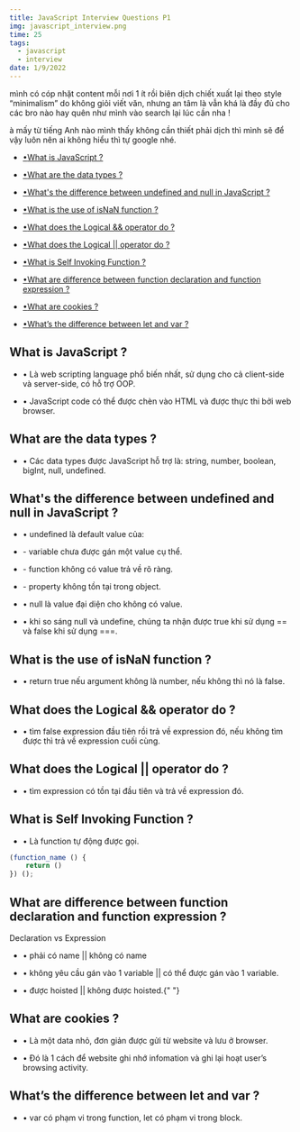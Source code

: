 ```yaml
---
title: JavaScript Interview Questions P1
img: javascript_interview.png
time: 25
tags:
  - javascript
  - interview
date: 1/9/2022
---
```


mình có cóp nhặt content mỗi nơi 1 ít rồi biên dịch chiết xuất lại theo style “minimalism” do không giỏi viết văn, nhưng an tâm là vẫn khá là đầy đủ cho các bro nào hay quên như mình vào search lại lúc cần nha !

à mấy từ tiếng Anh nào mình thấy không cần thiết phải dịch thì mình sẽ để vậy luôn nên ai không hiểu thì tự google nhé.

- [<span>•</span>What is JavaScript ?](#what-is-javascript-)

- [<span>•</span>What are the data types ?](#what-are-the-data-types-)

- [<span>•</span>What's the difference between undefined and null in JavaScript ?](#whats-the-difference-between-undefined-and-null-in-javascript-)

- [<span>•</span>What is the use of isNaN function ?](#what-is-the-use-of-isnan-function-)

- [<span>•</span>What does the Logical && operator do ?](#what-does-the-logical--operator-do-)

- [<span>•</span>What does the Logical || operator do ?](#what-does-the-logical--operator-do-)

- [<span>•</span>What is Self Invoking Function ?](#what-is-self-invoking-function-)

- [<span>•</span>What are difference between function declaration and function expression ?](#what-are-difference-between-function-declaration-and-function-expression-)

- [<span>•</span>What are cookies ?](#what-are-cookies-)

- [<span>•</span>What’s the difference between let and var ?](#whats-the-difference-between-let-and-var-)

## What is JavaScript ?

- <span>•</span>
  Là web scripting language phổ biến nhất, sử dụng cho cả client-side và server-side,
  có hỗ trợ OOP.

- <span>•</span>
  JavaScript code có thể được chèn vào HTML và được thực thi bởi web browser.

## What are the data types ?

- <span>•</span>
  Các data types được JavaScript hỗ trợ là: string, number, boolean, bigInt, null,
  undefined.

## What's the difference between undefined and null in JavaScript ?

- <span>•</span>
  undefined là default value của:
- <span></span>
  <span></span>
  <span>-</span>
  variable chưa được gán một value cụ thể.
- <span></span>
  <span></span>
  <span>-</span>
  function không có value trả về rõ ràng.
- <span></span>
  <span></span>
  <span>-</span>
  property không tồn tại trong object.

- <span>•</span>
  null là value đại diện cho không có value.

- <span>•</span>
  khi so sáng null và undefine, chúng ta nhận được true khi sử dụng == và false khi
  sử dụng ===.

## What is the use of isNaN function ?

- <span>•</span>
  return true nếu argument không là number, nếu không thì nó là false.

## What does the Logical && operator do ?

- <span>•</span>
  tìm false expression đầu tiên rồi trả về expression đó, nếu không tìm được thì
  trả về expression cuối cùng.

## What does the Logical || operator do ?

- <span>•</span>
  tìm expression có tồn tại đầu tiên và trả về expression đó.

## What is Self Invoking Function ?

- <span>•</span>
  Là function tự động được gọi.

```js
(function_name () {
    return ()
}) ();
```

## What are difference between function declaration and function expression ?

Declaration vs Expression

- <span>•</span>
  phải có name || không có name

- <span>•</span>
  không yêu cầu gán vào 1 variable || có thể được gán vào 1 variable.

- <span>•</span>
  được hoisted || không được hoisted.{" "}

## What are cookies ?

- <span>•</span>
  Là một data nhỏ, đơn giản được gửi từ website và lưu ở browser.

- <span>•</span>
  Đó là 1 cách để website ghi nhớ infomation và ghi lại hoạt user’s browsing activity.

## What’s the difference between let and var ?

- <span>•</span>
  var có phạm vi trong function, let có phạm vi trong block.
